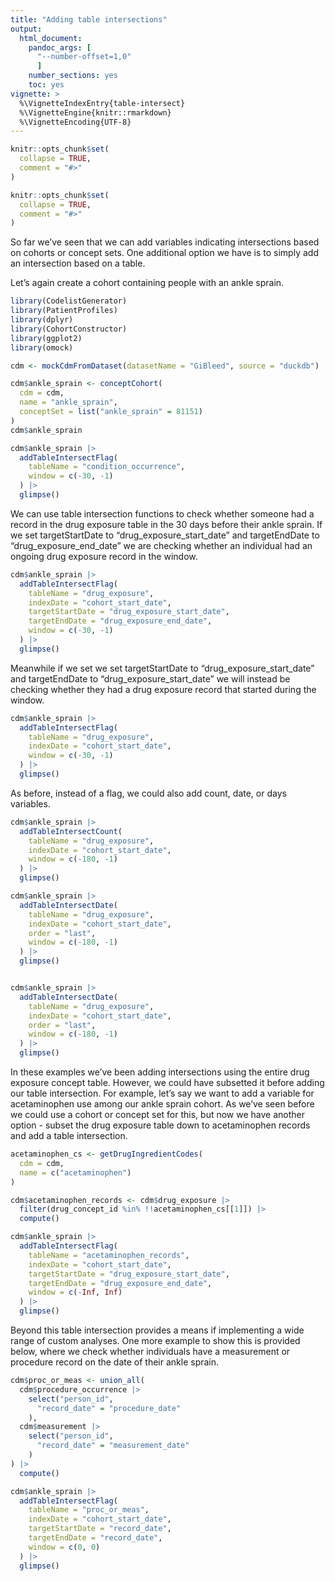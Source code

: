 ```yaml
---
title: "Adding table intersections"
output: 
  html_document:
    pandoc_args: [
      "--number-offset=1,0"
      ]
    number_sections: yes
    toc: yes
vignette: >
  %\VignetteIndexEntry{table-intersect}
  %\VignetteEngine{knitr::rmarkdown}
  %\VignetteEncoding{UTF-8}
---
```


```r
knitr::opts_chunk$set(
  collapse = TRUE,
  comment = "#>"
)
```

```r
knitr::opts_chunk$set(
  collapse = TRUE,
  comment = "#>"
)
```

So far we've seen that we can add variables indicating intersections based on cohorts or concept sets. One additional option we have is to simply add an intersection based on a table.

Let's again create a cohort containing people with an ankle sprain.

```r
library(CodelistGenerator)
library(PatientProfiles)
library(dplyr)
library(CohortConstructor)
library(ggplot2)
library(omock)

cdm <- mockCdmFromDataset(datasetName = "GiBleed", source = "duckdb")

cdm$ankle_sprain <- conceptCohort(
  cdm = cdm,
  name = "ankle_sprain",
  conceptSet = list("ankle_sprain" = 81151)
)
cdm$ankle_sprain

cdm$ankle_sprain |>
  addTableIntersectFlag(
    tableName = "condition_occurrence",
    window = c(-30, -1)
  ) |>
  glimpse()
```

We can use table intersection functions to check whether someone had a record in the drug exposure table in the 30 days before their ankle sprain. If we set targetStartDate to "drug_exposure_start_date" and targetEndDate to "drug_exposure_end_date" we are checking whether an individual had an ongoing drug exposure record in the window.

```r
cdm$ankle_sprain |>
  addTableIntersectFlag(
    tableName = "drug_exposure",
    indexDate = "cohort_start_date",
    targetStartDate = "drug_exposure_start_date",
    targetEndDate = "drug_exposure_end_date",
    window = c(-30, -1)
  ) |>
  glimpse()
```

Meanwhile if we set  we set targetStartDate to "drug_exposure_start_date" and targetEndDate to "drug_exposure_start_date" we will instead be checking whether they had a drug exposure record that started during the window.

```r
cdm$ankle_sprain |>
  addTableIntersectFlag(
    tableName = "drug_exposure",
    indexDate = "cohort_start_date",
    window = c(-30, -1)
  ) |>
  glimpse()
```

As before, instead of a flag, we could also add count, date, or days variables.
```r
cdm$ankle_sprain |>
  addTableIntersectCount(
    tableName = "drug_exposure",
    indexDate = "cohort_start_date",
    window = c(-180, -1)
  ) |>
  glimpse()

cdm$ankle_sprain |>
  addTableIntersectDate(
    tableName = "drug_exposure",
    indexDate = "cohort_start_date",
    order = "last",
    window = c(-180, -1)
  ) |>
  glimpse()


cdm$ankle_sprain |>
  addTableIntersectDate(
    tableName = "drug_exposure",
    indexDate = "cohort_start_date",
    order = "last",
    window = c(-180, -1)
  ) |>
  glimpse()
```

In these examples we've been adding intersections using the entire drug exposure concept table. However, we could have subsetted it before adding our table intersection. For example, let's say we want to add a variable for acetaminophen use among our ankle sprain cohort. As we've seen before we could use a cohort or concept set for this, but now we have another option - subset the drug exposure table down to acetaminophen records and add a table intersection.

```r
acetaminophen_cs <- getDrugIngredientCodes(
  cdm = cdm,
  name = c("acetaminophen")
)

cdm$acetaminophen_records <- cdm$drug_exposure |>
  filter(drug_concept_id %in% !!acetaminophen_cs[[1]]) |>
  compute()

cdm$ankle_sprain |>
  addTableIntersectFlag(
    tableName = "acetaminophen_records",
    indexDate = "cohort_start_date",
    targetStartDate = "drug_exposure_start_date",
    targetEndDate = "drug_exposure_end_date",
    window = c(-Inf, Inf)
  ) |>
  glimpse()
```

Beyond this table intersection provides a means if implementing a wide range of custom analyses. One more example to show this is provided below, where we check whether individuals have a measurement or procedure record on the date of their ankle sprain.

```r
cdm$proc_or_meas <- union_all(
  cdm$procedure_occurrence |>
    select("person_id",
      "record_date" = "procedure_date"
    ),
  cdm$measurement |>
    select("person_id",
      "record_date" = "measurement_date"
    )
) |>
  compute()

cdm$ankle_sprain |>
  addTableIntersectFlag(
    tableName = "proc_or_meas",
    indexDate = "cohort_start_date",
    targetStartDate = "record_date",
    targetEndDate = "record_date",
    window = c(0, 0)
  ) |>
  glimpse()
```
